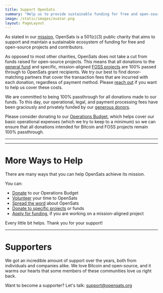 ```yaml
---
title: Support OpenSats
summary: "Help us to provide sustainable funding for free and open-source projects."
image: /static/images/avatar.png
layout: PageLayout
---
```


As stated in our [mission](/mission), OpenSats is a
501(c)(3) public charity that aims to support and maintain a sustainable
ecosystem of funding for free and open-source projects and contributors.

As opposed to most other charities, OpenSats does not take a cut from funds
raised for open-source projects. This means that all donations to the [general
fund](/projects/general_fund) and specific, mission-aligned
[FOSS projects](/projects) are 100% passed through to
OpenSats grant recipients. We try our best to find donor-matching partners that
cover the transaction fees that are incurred with each donation, regardless of
payment method. Please [reach out](mailto:support@opensats.org) if you want to
help us cover these costs.

We are committed to being 100% passthrough for all donations made to our
funds. To this day, our operational, legal, and payment processing fees have
been graciously and privately funded by our [generous donors](https://os-website-git-team-open-sats.vercel.app/support#supporters).

Please consider donating to our [Operations
Budget](/projects/opensats_operations_budget), which helps cover our basic
operational expenses (which we try to keep to a minimum) so we can ensure that
all donations intended for Bitcoin and FOSS projects remain 100% passthrough.

---

<center>
  <DonateToOperationsButton />
</center>

---

# More Ways to Help

There are many ways that you can help OpenSats achieve its mission.

You can:

- [Donate] to our Operations Budget
- [Volunteer] your time to OpenSats
- [Spread the word] about OpenSats
- [Donate to specific projects](/projects) or funds
- [Apply for funding](/apply), if you are working on a mission-aligned project

Every little bit helps. Thank you for your support!

[Donate]: /projects/opensats_operations_budget
[Volunteer]: mailto:volunteer@opensats.org
[Spread the word]: http://njump.me/npub10pensatlcfwktnvjjw2dtem38n6rvw8g6fv73h84cuacxn4c28eqyfn34f

---

# Supporters

We got an incredible amount of support over the years, both from individuals and
companies alike. We love Bitcoin and open-source, and it warms our hearts that
some members of these communities love us right back.

<Credits />

Want to become a supporter? Let's talk:
support@opensats.org
